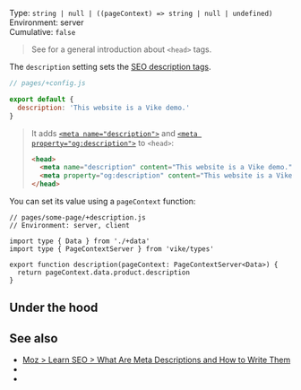 

Type: `string | null | ((pageContext) => string | null | undefined)`  
Environment: server  
Cumulative: `false`  

<ProvidedBy noCustomGuide />

> See <Link href="/head-tags" /> for a general introduction about `<head>` tags.

The `description` setting sets the [SEO description tags](https://moz.com/learn/seo/meta-description).

```js
// pages/+config.js

export default {
  description: 'This website is a Vike demo.'
}
```

> It adds
> [`<meta name="description">`](https://developer.mozilla.org/en-US/docs/Learn_web_development/Core/Structuring_content/Webpage_metadata)
> and
> [`<meta property="og:description">`](https://ogp.me)
> to `<head>`:
>
>
> ```html
> <head>
>   <meta name="description" content="This website is a Vike demo.">
>   <meta property="og:description" content="This website is a Vike demo.">
> </head>
> ```

You can set its value using a <Link href="/pageContext">`pageContext`</Link> function:

```tsx
// pages/some-page/+description.js
// Environment: server, client

import type { Data } from './+data'
import type { PageContextServer } from 'vike/types'

export function description(pageContext: PageContextServer<Data>) {
  return pageContext.data.product.description
}
```


## Under the hood

<OnlyHtmlNote />


## See also

- [Moz > Learn SEO > What Are Meta Descriptions and How to Write Them](https://moz.com/learn/seo/meta-description)
- <Link href="/head-tags" />
- <Link href="/settings#html-shell" doNotInferSectionTitle />
